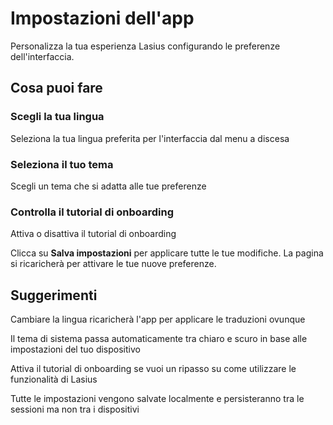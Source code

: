 # Impostazioni dell'app

Personalizza la tua esperienza Lasius configurando le preferenze dell'interfaccia.

## Cosa puoi fare

### Scegli la tua lingua
Seleziona la tua lingua preferita per l'interfaccia dal menu a discesa

### Seleziona il tuo tema
Scegli un tema che si adatta alle tue preferenze

### Controlla il tutorial di onboarding
Attiva o disattiva il tutorial di onboarding

Clicca su **Salva impostazioni** per applicare tutte le tue modifiche. La pagina si ricaricherà per attivare le tue nuove preferenze.

## Suggerimenti

<Tip>Cambiare la lingua ricaricherà l'app per applicare le traduzioni ovunque</Tip>

<Tip>Il tema di sistema passa automaticamente tra chiaro e scuro in base alle impostazioni del tuo dispositivo</Tip>

<Tip>Attiva il tutorial di onboarding se vuoi un ripasso su come utilizzare le funzionalità di Lasius</Tip>

<Tip>Tutte le impostazioni vengono salvate localmente e persisteranno tra le sessioni ma non tra i dispositivi</Tip>
